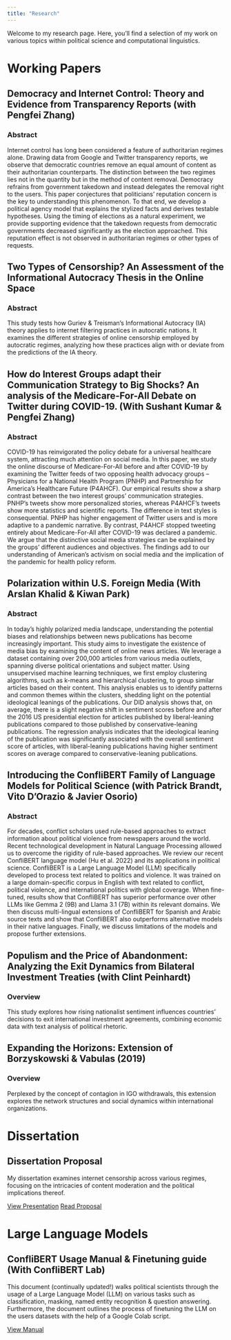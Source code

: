 ```yaml
---
title: "Research"
---
```

Welcome to my research page. Here, you'll find a selection of my work on various topics within political science and computational linguistics.

# Working Papers

## Democracy and Internet Control: Theory and Evidence from Transparency Reports (with Pengfei Zhang)

::: {.callout-caution collapse="true"}

### Abstract
Internet control has long been considered a feature of authoritarian regimes alone. Drawing data from Google and Twitter transparency reports, we observe that democratic countries remove an equal amount of content as their authoritarian counterparts. The distinction between the two regimes lies not in the quantity but in the method of content removal. Democracy refrains from government takedown and instead delegates the removal right to the users. This paper conjectures that politicians' reputation concern is the key to understanding this phenomenon. To that end, we develop a political agency model that explains the stylized facts and derives testable hypotheses. Using the timing of elections as a natural experiment, we provide supporting evidence that the takedown requests from democratic governments decreased significantly as the election approached. This reputation effect is not observed in authoritarian regimes or other types of requests.  
:::

## Two Types of Censorship? An Assessment of the Informational Autocracy Thesis in the Online Space 
::: {.callout-caution collapse="true"}
### Abstract
This study tests how Guriev & Treisman’s Informational Autocracy
(IA) theory applies to internet filtering practices in autocratic nations. It examines the different strategies of online censorship employed by autocratic regimes, analyzing how these practices align with or deviate from the predictions of the IA theory.
:::

## How do Interest Groups adapt their Communication Strategy to Big Shocks? An analysis of the Medicare-For-All Debate on Twitter during COVID-19. (With Sushant Kumar & Pengfei Zhang)

::: {.callout-caution collapse="true"}
### Abstract 

COVID-19 has reinvigorated the policy debate for a universal healthcare system, attracting much attention on social media. In this paper, we study the online discourse of Medicare-For-All before and after COVID-19 by examining the Twitter feeds of two opposing health advocacy groups -- Physicians for a National Health Program (PNHP) and Partnership for America’s Healthcare Future (P4AHCF). Our empirical results show a sharp contrast between the two interest groups’ communication strategies. PNHP’s tweets show more personalized stories, whereas P4AHCF’s tweets show more statistics and scientific reports. The difference in text styles is consequential. PNHP has higher engagement of Twitter users and is more adaptive to a pandemic narrative. By contrast, P4AHCF stopped tweeting entirely about Medicare-For-All after COVID-19 was declared a pandemic. We argue that the distinctive social media strategies can be explained by the groups’ different audiences and objectives. The findings add to our understanding of American’s activism on social media and the implication of the pandemic for health policy reform.
:::



## Polarization within U.S. Foreign Media (With Arslan Khalid & Kiwan Park)
::: {.callout-caution collapse="true"}
### Abstract

In today's highly polarized media landscape, understanding the potential biases
and relationships between news publications has become increasingly important. This study
aims to investigate the existence of media bias by examining the content of online news
articles. We leverage a dataset containing over 200,000 articles from various media outlets,
spanning diverse political orientations and subject matter. Using unsupervised machine
learning techniques, we first employ clustering algorithms, such as k-means and hierarchical
clustering, to group similar articles based on their content. This analysis enables us to
identify patterns and common themes within the clusters, shedding light on the potential
ideological leanings of the publications. Our DID analysis shows that, on average, there is a
slight negative shift in sentiment scores before and after the 2016 US presidential election for
articles published by liberal-leaning publications compared to those published by
conservative-leaning publications. The regression analysis indicates that the ideological
leaning of the publication was significantly associated with the overall sentiment score of
articles, with liberal-leaning publications having higher sentiment scores on average
compared to conservative-leaning publications.
:::

## Introducing the ConfliBERT Family of Language Models for Political Science (with Patrick Brandt, Vito D'Orazio & Javier Osorio)

::: {.callout-caution collapse="true"}

### Abstract
For decades, conflict scholars used rule-based approaches to extract information about political violence from newspapers around the world. Recent technological development in Natural Language Processing allowed us to overcome the rigidity of rule-based approaches. We review our recent ConfliBERT language model (Hu et al. 2022) and its applications in political science.  ConfliBERT is a Large Language Model (LLM) specifically developed to process text related to politics and violence. It was trained on a large domain-specific corpus in English with text related to conflict, political violence, and international politics with global coverage. When fine-tuned, results show that ConfliBERT has superior performance over other LLMs like Gemma 2 (9B) and Llama 3.1 (7B) within its relevant domains. We then discuss multi-lingual extensions of ConfliBERT for Spanish and Arabic source texts and show that ConfliBERT also outperforms alternative models in their native languages. Finally, we discuss limitations of the models and propose further extensions. 
:::

## Populism and the Price of Abandonment: Analyzing the Exit Dynamics from Bilateral Investment Treaties (with Clint Peinhardt)

::: {.callout-caution collapse="true"}
### Overview
This study explores how rising nationalist sentiment influences countries’ decisions to exit international investment agreements, combining economic data with text analysis of political rhetoric.
:::

## Expanding the Horizons: Extension of Borzyskowski & Vabulas (2019)

::: {.callout-caution collapse="true"}
### Overview
Perplexed by the concept of contagion in IGO withdrawals, this extension explores the network structures and social dynamics within international organizations.
:::

# Dissertation

## Dissertation Proposal

My dissertation examines internet censorship across various regimes, focusing on the intricacies of content moderation and the political implications thereof.

[View Presentation](research/dissertation-proposal-presentation.pdf)
[Read Proposal](research/dissertation-proposal-paper.pdf)

# Large Language Models

## ConfliBERT Usage Manual & Finetuning guide (With ConfliBERT Lab)

This document (continually updated!) walks political scientists through the usage of a Large Language Model (LLM) on various tasks such as classification, masking, named entity recognition & question answering. Furthermore, the document outlines the process of finetuning the LLM on the users datasets with the help of a Google Colab script.

[View Manual](research/ConfliBERT.html)


